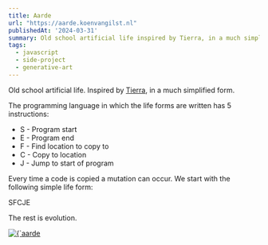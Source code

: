 ```yaml
---
title: Aarde
url: "https://aarde.koenvangilst.nl"
publishedAt: '2024-03-31'
summary: Old school artificial life inspired by Tierra, in a much simplified form.
tags:
  - javascript
  - side-project
  - generative-art
---
```


Old school artificial life. Inspired by [Tierra](https://en.wikipedia.org/wiki/Tierra_(computer_simulation)), in a much simplified form.

The programming language in which the life forms are written has 5 instructions:

- S - Program start 
- E - Program end 
- F - Find location to copy to 
- C - Copy to location
- J - Jump to start of program

Every time a code is copied a mutation can occur. We start with the following simple life form:

SFCJE

The rest is evolution.

<a href="https://aarde.koenvangilst.nl" target="_blank">
  <Image
    alt={`aarde screenshot`}
    src={`/static/images/aarde.jpg`}
    width={2188}
    height={1610}
  />
</a>

